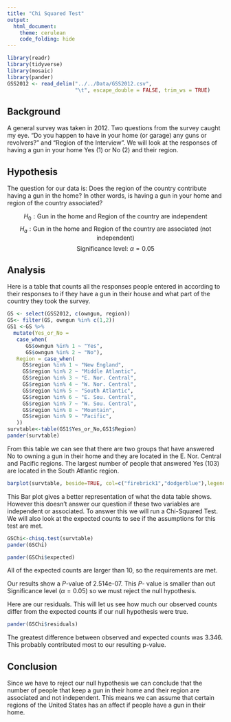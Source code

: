 ```yaml
---
title: "Chi Squared Test"
output: 
  html_document:
    theme: cerulean
    code_folding: hide
---
```



<!-- Directions

Come up with a chi squared test analysis of your own creation. 

* Write the Background and clearly state your question. Then collect data and perform the chi-squared test analysis in order to answer your question. Use the proper order of first, ask the question, then second, figure out the answer.

* You can use data from 
    - An R data set
    - the internet (like weather data, Facebook data, or sports data) 
    - your own experiment 
    - your own observational study
* However,     
    - Do not violate the "Human Subjects Rules" of the university: http://www.byui.edu/executive-strategy-and-planning/institutional-research/research-and-assessments/research-and-surveys

* You need a sample size large enough to meet the requirements of the chi squared test. Unfortunately, the sample size is completely dependent on the situation you select. A good rule of thumb is 10 observations per "combination-group" in your data.

-->


<!--
"ownguns" & "region"
-->

```r
library(readr)
library(tidyverse)
library(mosaic)
library(pander)
GSS2012 <- read_delim("../../Data/GSS2012.csv", 
                      "\t", escape_double = FALSE, trim_ws = TRUE)
```

## Background
A general survey was taken in 2012. Two questions from the survey caught my eye. "Do you happen to have in your home (or garage) any guns or revolvers?" and "Region of the Interview". We will look at the responses of having a gun in your home Yes (1) or No (2) and their region.

## Hypothesis
The question for our data is: Does the region of the country contribute having a gun in the home? In other words, is having a gun in your home and region of the country associated?

$$
H_0: \text{Gun in the home and Region of the country are independent}
$$
$$
H_a: \text{Gun in the home and Region of the country are associated (not independent)}
$$
$$
\text{Significance level: } \alpha= 0.05
$$

## Analysis

Here is a table that counts all the responses people entered in according to their responses to if they have a gun in their house and what part of the country they took the survey.
```r
GS <- select(GSS2012, c(owngun, region))
GS<- filter(GS, owngun %in% c(1,2))
GS1 <-GS %>%
  mutate(Yes_or_No =
   case_when(
      GS$owngun %in% 1 ~ "Yes",
      GS$owngun %in% 2 ~ "No"),
   Region = case_when(
     GS$region %in% 1 ~ "New England",
     GS$region %in% 2 ~ "Middle Atlantic",
     GS$region %in% 3 ~ "E. Nor. Central",
     GS$region %in% 4 ~ "W. Nor. Central",
     GS$region %in% 5 ~ "South Atlantic",
     GS$region %in% 6 ~ "E. Sou. Central",
     GS$region %in% 7 ~ "W. Sou. Central",
     GS$region %in% 8 ~ "Mountain",
     GS$region %in% 9 ~ "Pacific",
   ))
survtable<-table(GS1$Yes_or_No,GS1$Region)
pander(survtable)
```

From this table we can see that there are two groups that have answered No to owning a gun in their home and they are located in the E. Nor. Central and Pacific regions. The largest number of people that answered Yes (103) are located in the South Atlantic region.

```r
barplot(survtable, beside=TRUE, col=c("firebrick1","dodgerblue"),legend.text=TRUE,args.legend = list(x="topleft",bty="n",title="Gun in the Home"),xlab="Region",main="The Number of People that Keep Guns In Their Homes by Region \n Accourding to a 2012 Survey")
```

This Bar plot gives a better representation of what the data table shows. However this doesn't answer our question if these two variables are independent or associated. To answer this we will run a Chi-Squared Test. We will also look at the expected counts to see if the assumptions for this test are met.

```r
GSChi<-chisq.test(survtable)
pander(GSChi)
```
```r
pander(GSChi$expected)
```

All of the expected counts are larger than 10, so the requirements are met. 

Our results show a $P$-value of 2.514e-07. This $P$- value is smaller than out Significance level ($\alpha = 0.05$) so we must reject the null hypothesis.

Here are  our residuals. This will let us see how much our observed counts differ from the expected counts if our null hypothesis were true.
```r
pander(GSChi$residuals)
```

The greatest difference between observed and expected counts was 3.346. This probably contributed most to our resulting p-value.

## Conclusion

Since we have to reject our null hypothesis we can conclude that the number of people that keep a gun in their home and their region are associated and not independent. This means we can assume that certain regions of the United States has an affect if people have a gun in their home.


